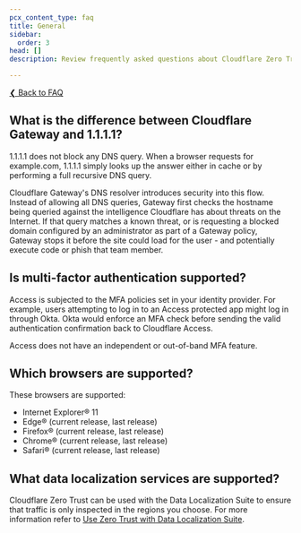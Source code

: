 ```yaml
---
pcx_content_type: faq
title: General
sidebar:
  order: 3
head: []
description: Review frequently asked questions about Cloudflare Zero Trust.

---
```


[❮ Back to FAQ](/cloudflare-one/faq/)

## What is the difference between Cloudflare Gateway and 1.1.1.1?

1.1.1.1 does not block any DNS query. When a browser requests for example.com, 1.1.1.1 simply looks up the answer either in cache or by performing a full recursive DNS query.

Cloudflare Gateway's DNS resolver introduces security into this flow. Instead of allowing all DNS queries, Gateway first checks the hostname being queried against the intelligence Cloudflare has about threats on the Internet. If that query matches a known threat, or is requesting a blocked domain configured by an administrator as part of a Gateway policy, Gateway stops it before the site could load for the user - and potentially execute code or phish that team member.

## Is multi-factor authentication supported?

Access is subjected to the MFA policies set in your identity provider. For example, users attempting to log in to an Access protected app might log in through Okta. Okta would enforce an MFA check before sending the valid authentication confirmation back to Cloudflare Access.

Access does not have an independent or out-of-band MFA feature.

## Which browsers are supported?

These browsers are supported:

* Internet Explorer® 11
* Edge® (current release, last release)
* Firefox® (current release, last release)
* Chrome® (current release, last release)
* Safari® (current release, last release)

## What data localization services are supported?

Cloudflare Zero Trust can be used with the Data Localization Suite to ensure that traffic is only inspected in the regions you choose. For more information refer to [Use Zero Trust with Data Localization Suite](/data-localization/how-to/zero-trust/).

